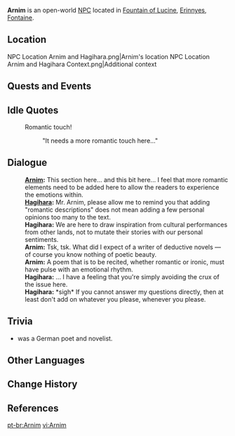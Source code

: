 {{Meta
<!-- Remove this template after adding the missing info -->
|missing_NPC_profile = yes
}}
{{Character Infobox
|type             = Open-World NPC
|image            = NPC Arnim.png
|realname         = <!-- Optional, if different from in-game name -->
|deceased         = <!-- Past (for deceased prior to events of the game) or free response -->
|region           = Mondstadt
|location         = Fontaine
|affiliation       = 
|title            = Bard

|ancestry         = <!-- Clan/family -->
|father           = 
|mother           = 
|spouse           = 
|sibling          = 
|child            = 
|relative         = 

|voiceEN          = 
|voiceCN          = 
|voiceJP          = 
|voiceKR          = 
|dialoguereward   = 
}}
'''Arnim''' is an open-world [[NPC]] located in [[Fountain of Lucine]], [[Erinnyes]], [[Fontaine]].

==Location==
<gallery>
NPC Location Arnim and Hagihara.png|Arnim's location
NPC Location Arnim and Hagihara Context.png|Additional context
</gallery>
<!--
==Profile==
''(To be added.)''

===Appearance===
''(To be added.)''
-->
==Quests and Events==
{{Quests and Events}}

==Idle Quotes==
{{Dialogue Start}}
: {{DIcon|Idle}} Romantic touch!
:: {{A|VO Arnim 01.ogg}} "It needs a more romantic touch here..."
{{Dialogue End}}

==Dialogue==
{{Dialogue Start}}
:'''[[Arnim]]:''' This section here... and this bit here... I feel that more romantic elements need to be added here to allow the readers to experience the emotions within.
:'''[[Hagihara]]:''' Mr. Arnim, please allow me to remind you that adding "romantic descriptions" does not mean adding a few personal opinions too many to the text.
:'''Hagihara:''' We are here to draw inspiration from cultural performances from other lands, not to mutate their stories with our personal sentiments.
:'''Arnim:''' Tsk, tsk. What did I expect of a writer of deductive novels &mdash; of course you know nothing of poetic beauty.
:'''Arnim:''' A poem that is to be recited, whether romantic or ironic, must have pulse with an emotional rhythm.
:'''Hagihara:''' ... I have a feeling that you're simply avoiding the crux of the issue here.
:'''Hagihara:''' *sigh* If you cannot answer my questions directly, then at least don't add on whatever you please, whenever you please.
{{Dialogue End}}
<!--
==Event Dialogue==
===Event Name===
{{Dialogue Start}}
:'''{{subst:PAGENAME}}:'''
{{Dialogue End}}
-->

==Trivia==

* {{W|Achim von Arnim}} was a German poet and novelist.

==Other Languages==
{{Other Languages|default_hidden=1
|en      = Arnim
|zhs     = 阿尔尼姆
|zhs_rm  = Ā'ěrnímǔ
|zht     = 阿爾尼姆
|zht_rm  = Ā'ěrnímǔ
|ja      = アルニム
|ja_rm   = Arunimu
|ko      = 아르님
|es      = Arnim
|fr      = Arnim
|ru      = Арним
|th      = Arnim
|vi      = Arnim
|de      = Arnim
|id      = Arnim
|pt      = Arnim
|tr      = Arnim
|it      = Arnim
}}

==Change History==
{{Change History|4.0}}

==References==
{{Reflist}}

[[pt-br:Arnim]]
[[vi:Arnim]]